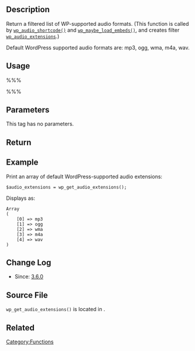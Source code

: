 {{Languages|
{{en|Function Reference/wp get audio extensions}}
{{ja|Function Reference/wp get audio extensions}}
}}
== Description ==
Return a filtered list of WP-supported audio formats. (This function is called by  <tt>[[Function_Reference/wp_audio_shortcode|wp_audio_shortcode()]]</tt> and  <tt>[[Function_Reference/wp_maybe_load_embeds|wp_maybe_load_embeds()]]</tt>, and creates filter <tt>[[Plugin_API/Filter_Reference/wp_audio_extensions|wp_audio_extensions]]</tt>.)

Default WordPress supported audio formats are: mp3, ogg, wma, m4a, wav.

== Usage ==
%%% <?php wp_get_audio_extensions() ?> %%%

== Parameters ==
This tag has no parameters.

== Return ==
{{Return||array}}

== Example ==
Print an array of default WordPress-supported audio extensions:
<pre>
$audio_extensions = wp_get_audio_extensions();
</pre>

Displays as:
<pre>
Array
(
    [0] => mp3
    [1] => ogg
    [2] => wma
    [3] => m4a
    [4] => wav
)
</pre>

== Change Log ==
* Since: [[Version 3.6|3.6.0]]

== Source File ==
<tt>wp_get_audio_extensions()</tt> is located in {{Trac|wp-includes/media.php}}.

== Related ==
{{Embed Tags}}

{{Shortcode Tags}}

{{Audio Tags}}

{{Tag Footer}}

[[Category:Functions]]